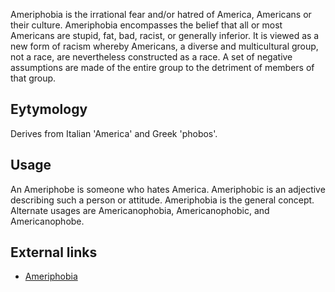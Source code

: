 Ameriphobia is the irrational fear and/or hatred of America, Americans or their culture. Ameriphobia encompasses the belief that all or most Americans are stupid, fat, bad, racist, or generally inferior. It is viewed as a new form of racism whereby Americans, a diverse and multicultural group, not a race, are nevertheless constructed as a race. A set of negative assumptions are made of the entire group to the detriment of members of that group.
 
==Eytymology==
Derives from Italian 'America' and Greek 'phobos'. 

==Usage==
An Ameriphobe is someone who hates America. Ameriphobic is an adjective describing such a person or attitude. Ameriphobia is the general concept.
Alternate usages are Americanophobia, Americanophobic, and Americanophobe.

 
==External links==
*[http://www.enterstageright.com/archive/articles/0403/0403ameriphobia.htm Ameriphobia]

{{rfc}}